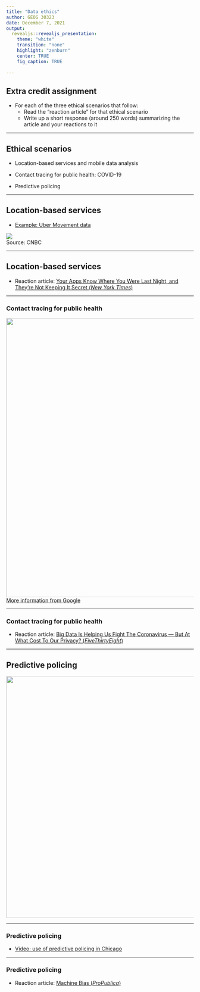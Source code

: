 ```yaml
---
title: "Data ethics"
author: GEOG 30323
date: December 7, 2021
output: 
  revealjs::revealjs_presentation: 
    theme: "white"
    transition: "none"
    highlight: "zenburn"
    center: TRUE
    fig_caption: TRUE
    
---
```


## Extra credit assignment

* For each of the three ethical scenarios that follow: 
  - Read the "reaction article" for that ethical scenario
  - Write up a short response (around 250 words) summarizing the article and your reactions to it

---

## Ethical scenarios

* Location-based services and mobile data analysis

* Contact tracing for public health: COVID-19

* Predictive policing

---

## Location-based services

* [Example: Uber Movement data](https://movement.uber.com/?lang=en-US)

<img src="https://image.cnbcfm.com/api/v1/image/106170365-1570549735005uber-tracking.jpg?v=1570549772?w=720&h=405"><figcaption>Source: CNBC</figcaption>

---

## Location-based services

* Reaction article: [Your Apps Know Where You Were Last Night, and They're Not Keeping It Secret (_New York Times_)](https://www.nytimes.com/interactive/2018/12/10/business/location-data-privacy-apps.html)

---

### Contact tracing for public health

<img src=img/contact_tracing.jpg style="width: 750px"><figcaption>[More information from Google](https://blog.google/inside-google/company-announcements/apple-and-google-partner-covid-19-contact-tracing-technology)</figcaption>

---

### Contact tracing for public health

* Reaction article: [Big Data Is Helping Us Fight The Coronavirus — But At What Cost To Our Privacy? (_FiveThirtyEight_)](https://fivethirtyeight.com/features/big-data-is-helping-us-fight-the-coronavirus-but-at-what-cost-to-our-privacy/)

---

## Predictive policing

<img src="https://www.pluggedin.com/wp-content/uploads/2019/12/minority-report-2048x1354.jpg" style="width: 650px"></figcaption>

---

### Predictive policing

* [Video: use of predictive policing in Chicago](http://abc7chicago.com/video/embed/?pid=1486730)

---

### Predictive policing

* Reaction article: [Machine Bias (_ProPublica_)](https://www.propublica.org/article/machine-bias-risk-assessments-in-criminal-sentencing)











<style>

.reveal section img {
  background:none; 
  border:none; 
  box-shadow:none;
  }

h3 {



}
  
</style>


